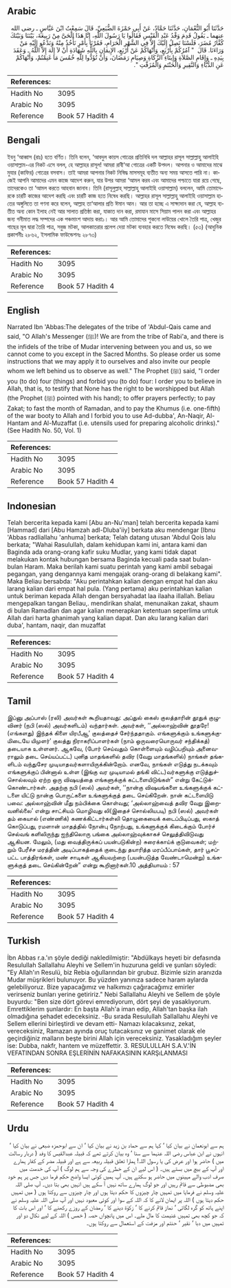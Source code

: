 ## Arabic


<div dir="rtl" lang="ar" style={{fontSize:'larger',backgroundColor:'#f8f9fa',padding:20}}>
حَدَّثَنَا أَبُو النُّعْمَانِ، حَدَّثَنَا حَمَّادٌ، عَنْ أَبِي حَمْزَةَ الضُّبَعِيِّ، قَالَ سَمِعْتُ ابْنَ عَبَّاسٍ ـ رضى الله عنهما ـ يَقُولُ قَدِمَ وَفْدُ عَبْدِ الْقَيْسِ فَقَالُوا يَا رَسُولَ اللَّهِ، إِنَّا هَذَا الْحَىَّ مِنْ رَبِيعَةَ، بَيْنَنَا وَبَيْنَكَ كُفَّارُ مُضَرَ، فَلَسْنَا نَصِلُ إِلَيْكَ إِلاَّ فِي الشَّهْرِ الْحَرَامِ، فَمُرْنَا بِأَمْرٍ نَأْخُذُ مِنْهُ وَنَدْعُو إِلَيْهِ مَنْ وَرَاءَنَا‏.‏ قَالَ ‏ "‏ آمُرُكُمْ بِأَرْبَعٍ، وَأَنْهَاكُمْ عَنْ أَرْبَعٍ، الإِيمَانِ بِاللَّهِ شَهَادَةِ أَنْ لاَ إِلَهَ إِلاَّ اللَّهُ ـ وَعَقَدَ بِيَدِهِ ـ وَإِقَامِ الصَّلاَةِ وَإِيتَاءِ الزَّكَاةِ وَصِيَامِ رَمَضَانَ، وَأَنْ تُؤَدُّوا لِلَّهِ خُمُسَ مَا غَنِمْتُمْ، وَأَنْهَاكُمْ عَنِ الدُّبَّاءِ وَالنَّقِيرِ وَالْحَنْتَمِ وَالْمُزَفَّتِ ‏"‏‏.‏
</div>
<div style={{backgroundColor:'#f8f9fa',padding:20, marginBottom: 10}}><table> <thead> <tr> <th>References:</th> <th></th> </tr> </thead> <tbody><tr><td>Hadith No</td><td>3095</td></tr><tr><td>Arabic No</td><td>3095</td></tr><tr><td>Reference</td><td>Book 57 Hadith 4</td></tr></tbody></table></div>

## Bengali


<div dir="ltr" lang="bn" style={{fontSize:'larger',backgroundColor:'#f8f9fa',padding:20}}>
ইবনু ‘আব্বাস (রাঃ) হতে বর্ণিত। তিনি বলেন, ‘আবদুল কায়স গোত্রের প্রতিনিধি দল আল্লাহর রাসূল সাল্লাল্লাহু আলাইহি ওয়াসাল্লাম-এর নিকট এসে বলল, হে আল্লাহর রাসূল! আমরা রাবী‘আ গোত্রের একটি উপদল। আপনার ও আমাদের মাঝে মুযার (কাফির) গোত্রের বসবাস। তাই আমরা আপনার নিকট নিষিদ্ধ মাসসমূহ ব্যতীত অন্য সময় আসতে পারি না। কাজেই আপনি আমাদের এমন কাজে আদেশ করুন, যার উপর আমরা ‘আমল করব এবং আমাদের পশ্চাতে যারা রয়ে গেছে, তাদেরকেও তা ‘আমল করতে আহবান জানাব। তিনি (রাসূলুল্লাহ্ সাল্লাল্লাহু আলাইহি ওয়াসাল্লাম) বললেন, আমি তোমাদেরকে চারটি কাজের আদেশ করছি এবং চারটি কাজ হতে নিষেধ করছি। আল্লাহর রাসূল সাল্লাল্লাহু আলাইহি ওয়াসাল্লাম হাতের অঙ্গুলিতে তা গণনা করে বলেন, আল্লাহ তা‘আলার প্রতি ঈমান আন। আর তা হচ্ছে এ সাক্ষ্যদান করা যে, আল্লাহ ব্যতীত অন্য কোন ইলাহ নেই আর সালাত প্রতিষ্ঠা করা, যাকাত দান করা, রমাযান মাসে সিয়াম পালন করা এবং আল্লাহর জন্য গনীমাত লদ্ধ সম্পদের এক পঞ্চমাংশ আদায় করা১। আর আমি তোমাদের শুকনো লাউয়ের খোলে তৈরি পাত্র, খেজুর গাছের মূল দ্বারা তৈরি পাত্র, সবুজ মটকা, আলকাতরার প্রলেপ দেয়া মটকা ব্যবহার করতে নিষেধ করছি। (৫৩) (আধুনিক প্রকাশনীঃ ২৮৬২, ইসলামিক ফাউন্ডেশনঃ ২৮৭৩)
</div>
<div style={{backgroundColor:'#f8f9fa',padding:20, marginBottom: 10}}><table> <thead> <tr> <th>References:</th> <th></th> </tr> </thead> <tbody><tr><td>Hadith No</td><td>3095</td></tr><tr><td>Arabic No</td><td>3095</td></tr><tr><td>Reference</td><td>Book 57 Hadith 4</td></tr></tbody></table></div>

## English


<div dir="ltr" lang="en" style={{fontSize:'larger',backgroundColor:'#f8f9fa',padding:20}}>
Narrated Ibn 'Abbas:The delegates of the tribe of 'Abdul-Qais came and said, "O Allah's Messenger (ﷺ)! We are from the tribe of Rabi'a, and there is the infidels of the tribe of Mudar intervening between you and us, so we cannot come to you except in the Sacred Months. So please order us some instructions that we may apply it to ourselves and also invite our people whom we left behind us to observe as well." The Prophet (ﷺ) said, "I order you (to do) four (things) and forbid you (to do) four: I order you to believe in Allah, that is, to testify that None has the right to be worshipped but Allah (the Prophet (ﷺ) pointed with his hand); to offer prayers perfectly; to pay Zakat; to fast the month of Ramadan, and to pay the Khumus (i.e. one-fifth) of the war booty to Allah and I forbid you to use Ad-dubba', An-Naqir, Al-Hantam and Al-Muzaffat (i.e. utensils used for preparing alcoholic drinks)." (See Hadith No. 50, Vol. 1)
</div>
<div style={{backgroundColor:'#f8f9fa',padding:20, marginBottom: 10}}><table> <thead> <tr> <th>References:</th> <th></th> </tr> </thead> <tbody><tr><td>Hadith No</td><td>3095</td></tr><tr><td>Arabic No</td><td>3095</td></tr><tr><td>Reference</td><td>Book 57 Hadith 4</td></tr></tbody></table></div>

## Indonesian


<div dir="ltr" lang="id" style={{fontSize:'larger',backgroundColor:'#f8f9fa',padding:20}}>
Telah bercerita kepada kami [Abu an-Nu'man] telah bercerita kepada kami [Hammad] dari [Abu Hamzah adl-Dluba'iiy] berkata aku mendengar [Ibnu 'Abbas radliallahu 'anhuma] berkata; Telah datang utusan 'Abdul Qois lalu berkata; "Wahai Rasulullah, dalam kehidupan kami ini, antara kami dan Baginda ada orang-orang kafir suku Mudlar, yang kami tidak dapat melakukan kontak hubungan bersama Baginda kecuali pada saat bulan-bulan Haram. Maka berilah kami suatu perintah yang kami ambil sebagai pegangan, yang dengannya kami mengajak orang-orang di belakang kami". Maka Beliau bersabda: "Aku perintahkan kalian dengan empat hal dan aku larang kalian dari empat hal pula. (Yang pertama) aku perintahkan kalian untuk beriman kepada Allah dengan bersyahadat laa ilaaha illallah. Beliau mengepalkan tangan Beliau,. mendirikan shalat, menunaikan zakat, shaum di bulan Ramadlan dan agar kalian menerapkan ketentuan seperlima untuk Allah dari harta ghanimah yang kalian dapat. Dan aku larang kalian dari duba', hantam, naqir, dan muzaffat
</div>
<div style={{backgroundColor:'#f8f9fa',padding:20, marginBottom: 10}}><table> <thead> <tr> <th>References:</th> <th></th> </tr> </thead> <tbody><tr><td>Hadith No</td><td>3095</td></tr><tr><td>Arabic No</td><td>3095</td></tr><tr><td>Reference</td><td>Book 57 Hadith 4</td></tr></tbody></table></div>

## Tamil


<div dir="ltr" lang="ta" style={{fontSize:'larger',backgroundColor:'#f8f9fa',padding:20}}>
இப்னு அப்பாஸ் (ரலி) அவர்கள் கூறியதாவது: அப்துல் கைஸ் குலத்தாரின் தூதுக் குழுவினர் (நபி (ஸல்) அவர்களிடம்) வந்தார்கள். அவர்கள், ‘‘அல்லாஹ்வின் தூதரே! (எங்களது) இந்தக் கிளை யிரபீஆ’ குலத்தைச் சேர்ந்ததாகும். எங்களுக்கும் உங்களுக்குமிடையே யிமுளர்’ குலத்து நிராகரிப்பாளர்கள் (நாம் ஒருவரையொருவர் சந்திக்கத்) தடையாக உள்ளனர். ஆகவே, (போர் செய்வதும் கொள்ளையும் வழிப்பறியும் அனைவராலும் தடை செய்யப்பட்ட) புனித மாதங்களில் தவிர (வேறு மாதங்களில்) நாங்கள் தங்களிடம் வந்துசேர முடியாதவர்களாயிருக்கின்றோம். எனவே, நாங்கள் எடுத்து நடக்கவும் எங்களுக்குப் பின்னால் உள்ள (இங்கு வர முடியாமல் தங்கி விட்ட)வர்களுக்கு எடுத்துச்சொல்லவும் ஏற்ற ஒரு விஷயத்தை எங்களுக்குக் கட்டளையிடுங்கள்” என்று கேட்டுக்கொண்டார்கள். அதற்கு நபி (ஸல்) அவர்கள், ‘‘நான்கு விஷயங்களை உங்களுக்குக் கட்டளை யிட்டு நான்கு பொருட்களை உங்களுக்குத் தடை செய்கிறேன். நான் கட்டளையிடு பவை: அல்லாஹ்வின் மீது நம்பிக்கை கொள்வது; ‘அல்லாஹ்வைத் தவிர வேறு இறைவனில்லை’ என்று சாட்சியம் மொழிவது லி(இதைச் சொல்லியபடி) நபி (ஸல்) அவர்கள் தம் கையால் (எண்ணிக்) கணக்கிட்டார்கள்லி தொழுகையைக் கடைப்பிடிப்பது, ஸகாத் கொடுப்பது, ரமளான் மாதத்தில் நோன்பு நோற்பது, உங்களுக்குக் கிடைக்கும் போர்ச் செல்வங் களிலிருந்து ஐந்திலொரு பங்கை அல்லாஹ்வுக்காகச் செலுத்திவிடுவது ஆகியன. மேலும், (மது வைத்திருக்கப் பயன்படுகின்ற) சுரைக்காய்க் குடுவைகள்; மற்றும் பேரீச்ச மரத்தின் அடிப்பாகத்தைக் குடைந்து தயாரித்த மரப்பீப்பாய்கள், தார் பூசப்பட்ட பாத்திரங்கள், மண் சாடிகள் ஆகியவற்றை (பயன்படுத்த வேண்டாமென்று) உங்களுக்குத் தடை செய்கின்றேன்” என்று கூறினார்கள்.10 அத்தியாயம் : 57
</div>
<div style={{backgroundColor:'#f8f9fa',padding:20, marginBottom: 10}}><table> <thead> <tr> <th>References:</th> <th></th> </tr> </thead> <tbody><tr><td>Hadith No</td><td>3095</td></tr><tr><td>Arabic No</td><td>3095</td></tr><tr><td>Reference</td><td>Book 57 Hadith 4</td></tr></tbody></table></div>

## Turkish


<div dir="ltr" lang="tr" style={{fontSize:'larger',backgroundColor:'#f8f9fa',padding:20}}>
İbn Abbas r.a.'ın şöyle dediği nakledilmiştir: "Abdülkays heyeti bir defasında Resulullah Sallallahu Aleyhi ve Sellem'in huzuruna geldi ve şunları söyledi: "Ey Allah'ın Resulü, biz Rebia oğullarından bir grubuz. Bizimle sizin aranızda Mudar müşrikleri bulunuyor. Bu yüzden yanınıza sadece haram aylarda gelebiliyoruz. Bize yapacağımız ve halkımızı çağıracağımız emirler verirseniz bunları yerine getiririz." Nebi Sallallahu Aleyhi ve Sellem de şöyle buyurdu: "Ben size dört görevi emrediyorum, dört şeyi de yasaklıyorum. Emrettiklerim şunlardır: En başta Allah'a iman edip, Allah'tan başka ilah olmadığına şehadet edeceksiniz. -Bu sırada Resulullah Sallallahu Aleyhi ve Sellem ellerini birleştirdi ve devam etti- Namazı kılacaksınız, zekat, vereceksiniz, Ramazan ayında oruç tutacaksınız ve ganimet olarak ele geçirdiğiniz malların beşte birini Allah için vereceksiniz. Yasakladığım şeyler ise: Dubba, nakfr, hantem ve müzeffettir. 3. RESULULLAH S.A.V.'İN VEFATINDAN SONRA EŞLERİNİN NAFAKASININ KARŞıLANMASI
</div>
<div style={{backgroundColor:'#f8f9fa',padding:20, marginBottom: 10}}><table> <thead> <tr> <th>References:</th> <th></th> </tr> </thead> <tbody><tr><td>Hadith No</td><td>3095</td></tr><tr><td>Arabic No</td><td>3095</td></tr><tr><td>Reference</td><td>Book 57 Hadith 4</td></tr></tbody></table></div>

## Urdu


<div dir="rtl" lang="ur" style={{fontSize:'larger',backgroundColor:'#f8f9fa',padding:20}}>
ہم سے ابونعمان نے بیان کیا ‘ کہا ہم سے حماد بن زید نے بیان کیا ‘ ان سے ابوحمزہ ضبعی نے بیان کیا ‘ انہوں نے ابن عباس رضی اللہ عنہما سے سنا ‘ وہ بیان کرتے تھے کہ قبیلہ عبدالقیس کا وفد ( دربار رسالت میں ) حاضر ہوا اور عرض کی یا رسول اللہ! ہمارا تعلق قبیلہ ربیعہ سے ہے اور قبیلہ مضر کے کفار ہمارے اور آپ کے بیچ میں بستے ہیں۔ ( اس لیے ان کے خطرے کی وجہ سے ہم لوگ ) آپ کی خدمت میں صرف ادب والے مہینوں میں حاضر ہو سکتے ہیں۔ آپ ہمیں کوئی ایسا واضح حکم فرما دیں جس پر ہم خود بھی مضبوطی سے قائم رہیں اور جو لوگ ہمارے ساتھ نہیں آ سکے ہیں انہیں بھی بتا دیں۔ آپ صلی اللہ علیہ وسلم نے فرمایا میں تمہیں چار چیزوں کا حکم دیتا ہوں اور چار چیزوں سے روکتا ہوں ( میں تمہیں حکم دیتا ہوں ) اللہ پر ایمان لانے کا کہ اللہ کے سوا اور کوئی معبود نہیں اور آپ صلی اللہ علیہ وسلم نے اپنے ہاتھ کو گرہ لگائی ‘ نماز قائم کرنے کا ‘ زکوٰۃ دینے کا ‘ رمضان کے روزے رکھنے کا ‘ اور اس بات کا کہ جو کچھ بھی تمہیں غنیمت کا مال ملے۔ اس میں پانچواں حصہ ( خمس ) اللہ کے لیے نکال دو اور تمہیں میں دبا ‘ نقیر ‘ حنتم اور مزفت کے استعمال سے روکتا ہوں۔
</div>
<div style={{backgroundColor:'#f8f9fa',padding:20, marginBottom: 10}}><table> <thead> <tr> <th>References:</th> <th></th> </tr> </thead> <tbody><tr><td>Hadith No</td><td>3095</td></tr><tr><td>Arabic No</td><td>3095</td></tr><tr><td>Reference</td><td>Book 57 Hadith 4</td></tr></tbody></table></div>